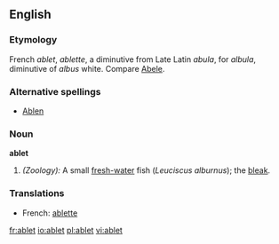 ==English==

===Etymology===
French ''ablet'', ''ablette'', a diminutive from Late Latin ''abula'', for ''albula'', diminutive of ''albus'' white. Compare [[Abele]].

===Alternative spellings===
* [[Ablen]]

===Noun===
'''ablet'''
# ''(Zoology):'' A small [[fresh-water]] fish (''Leuciscus alburnus''); the [[bleak]].

===Translations===
*French: [[ablette]] {{f}}

[[fr:ablet]]
[[io:ablet]]
[[pl:ablet]]
[[vi:ablet]]